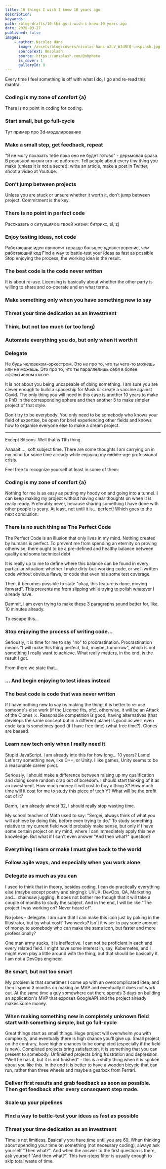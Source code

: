 ```yaml
---
title: 10 things I wish I knew 10 years ago
description:
keywords:
path: /blog-drafts/10-things-i-wish-i-knew-10-years-ago
date: 2020-03-27
published: false
images:
    - author: Nicolas Häns
      image: /assets/blog/covers/nicolas-hans-u2LV_WJdBfQ-unsplash.jpg
      sourceText: Unsplash
      source: https://unsplash.com/@nhphoto
      is_cover: 1
      galleryId: 0
---
```


Every time I feel something is off with what I do, I go and re-read this mantra.

### Coding is my zone of comfort {a}

There is no point in coding for coding.

### Start small, but go full-cycle

Тут пример про 3d-моделирование

### Make a small step, get feedback, repeat

"Я не могу показать тебе пока оно не будет готово" - дерьмовая фраза. В реальной жизни это не работает.
Tell people about every tiny thing you make (unless it is not a secret): write an article, make a post in Twitter, shoot a video at Youtube.

### Don't jump between projects

Unless you are stuck or unsure whether it worth it, don't jump between project. Commitment is the key.

### There is no point in perfect code

Рассказать о ситуациях в твоей жизни: битрикс, sl, zj

### Enjoy testing ideas, not code

Работающие идеи приносят гораздо большее удовлетворение, чем работающий код
Find a way to battle-test your ideas as fast as possible
Stop enjoying the process, the working idea is the result.

### The best code is the code never written

It is about re-use. Licensing is basically about whether the other party is willing to share and co-operate and on what terms.

### Make something only when you have something new to say

### Threat your time dedication as an investment

### Think, but not too much (or too long)

### Automate everything you do, but only when it worth it

### Delegate

Не будь человеком-оркестром. Это не про то, что ты чего-то можешь или не можешь. Это про то, что ты параллелишь себя в более эффективном ключе.

It is not about you being uncapeable of doing something. I am sure you are clever enough to build a spaceship for Musk or create a vaccine against Covid. The only thing you will need in this case is another 10 years to make a PhD in the corresponding sphere and then another 5 to make simpler project of that style.

Don't try to be everybody. You only need to be somebody who knows your field of expertise, be open for brief experiencing other fields and knows how to organise everyone else to make a dream project.

---

Except Bitcons. Well that is 11th thing.

Aaaaait...., soft subject time. There are some thoughts I am carrying on in my mind for some time already while enjoying my ~~middle-age~~ professional crisis.

Feel free to recognize yourself at least in some of them:

### Coding is my zone of comfort {a}

Nothing for me is as easy as putting my hoody on and going into a tunnel. I can keep making my project without having clear thoughts on when it is really ready. Preferably never, because sharing something I have done with other people is scary. At least, not until it is... perfect! Which goes to the next conclusion:

### There is no such thing as The Perfect Code

The Perfect Code is an illusion that only lives in my mind. Nothing created by humans is perfect. To prevent me from spending an eternity on proving otherwise, there ought to be a pre-defined and healthy balance between quality and some technical debt.

It is really up to me to define where this balance can be found in every particular situation: whether I make dirty-but-working code, or well-written code without obvious flaws, or code that even has some test coverage.

Then, it becomes possible to state "okay, this feature is done, moving forward". This prevents me from slipping while trying to polish whatever I already have.

Dammit, I am even trying to make these 3 paragraphs sound better for, like, 10 minutes already.

To escape this...

### Stop enjoying the process of writing code...

Seriously, it is time for me to say "no" to procrastination. Procrastination means "I will make this thing perfect, but, maybe, tomorrow", which is not something I really want to achieve. What really matters, in the end, is the result I got.

From there we state that...

### ... And begin enjoying to test ideas instead

### The best code is code that was never written

If I have nothing new to say by making the thing, it is better to re-use someone's else work (if the License fits, ofc), otherwise, it will be an Attack of the Clones ⚔️. Reasonable competition is good, having alternatives (that develops the same concept but in a different plane) is good as well, even code kata is sometimes good (if I have free time) (what free time?). Clones are baaaad.

### Learn new tech only when I really need it

Stupid JavaScript. I am already into this for how long... 10 years? Lame! Let's try something new, like C++, or Unity. I like games, Unity seems to be a reasonable career pivot.

Seriously, I should make a difference between raising up my qualification and doing some random crap out of boredom. I should start thinking of it as an investment. How much money it will cost to buy a thing X? How much time will it cost for me to study this piece of tech Y? What will be the profit out of it?

Damn, I am already almost 32, I should really stop wasting time.

My school teacher of Math used to say: "Sergei, always think of what you will achieve by doing this, before even trying to do." To study something relative to my current field would probably make sense, but only if I have some certain project on my mind, where I can immediately apply this new knowledge. But what if I can't even answer "And then what?" question?

### Everything I learn or make I must give back to the world

### Follow agile ways, and especially when you work alone

### Delegate as much as you can

I used to think that in theory, besides coding, I can do practically everything else (maybe except poetry and singing): UI/UX, DevOps, QA, Marketing and... chainsaw juggling. It does not bother me though that it will take a couple of months to study the subject. And in the end, I will be like "The project I was working on? Never heard of".

No jokes - delegate. I am sure that I can make this icon just by poking in the Illustrator, but by what cost? Two weeks? Isn't it wiser to pay some amount of money to somebody who can make the same icon, but faster and more professionally?

One man army sucks, it is ineffective. I can not be proficient in each and every related field. I might have some interest in, say, Kubernetes, and I might even play a little around with the thing, but that should be basically it. I am not a DevOps engineer.

### Be smart, but not too smart

My problem is that sometimes I come up with an overcomplicated idea, and then I spend 3 months on making an MVP and eventually it does not work out. At the same time a guy somewhere out there spends 3 days on building an application's MVP that exposes GoogleAPI and the project already makes some money.

### When making something new in completely unknown field start with something simple, but go full-cycle

Great things start as small things. Huge project will overwhelm you with complexity, and eventually there is high chance you'll give up. Small project, on the contrary, have higher chances to be completed (especially if the field is new). Completed projects bring satisfaction, it is something that you can present to somebody. Unfinished projects bring frustration and depression. "Well he has it, but it is not finished" - this is a shitty thing when it is spoken about you like this.
In the end it is better to have a wooden bicycle that can run, rather than three wheels and maybe a gearbox from Ferrari.

### Deliver first results and grab feedback as soon as possible. Then get feedback after every consequent step made.

### Scale up your pipelines

### Find a way to battle-test your ideas as fast as possible

### Threat your time dedication as an investment

Time is not limitless. Basically you have time until you are 60. When thinking about spending your time on something (not necessary coding), always ask yourself "Then what?". And when the answer to the first question is there, ask yourself "And then what?". This two-steps filter is usually enough to skip total waste of time.
